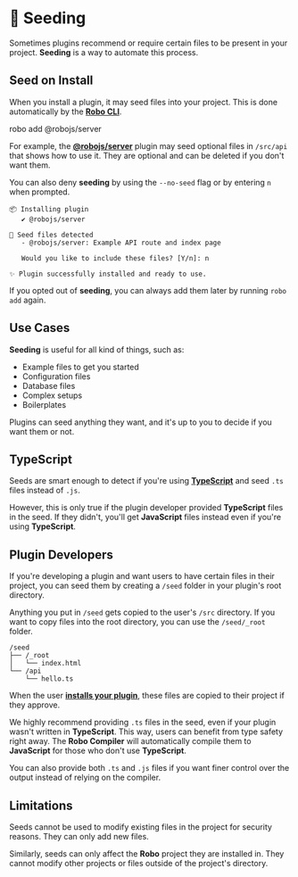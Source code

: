 
# 🌱 Seeding

Sometimes plugins recommend or require certain files to be present in your project. **Seeding** is a way to automate this process.

## Seed on Install

When you install a plugin, it may seed files into your project. This is done automatically by the **[Robo CLI](../cli/robo)**.

<Terminal execute>robo add @robojs/server</Terminal>

For example, the **[@robojs/server](./server)** plugin may seed optional files in `/src/api` that shows how to use it. They are optional and can be deleted if you don't want them.

You can also deny **seeding** by using the `--no-seed` flag or by entering `n` when prompted.

```
📦 Installing plugin
   ✔ @robojs/server

🌱 Seed files detected
   - @robojs/server: Example API route and index page

   Would you like to include these files? [Y/n]: n

✨ Plugin successfully installed and ready to use.
```

If you opted out of **seeding**, you can always add them later by running `robo add` again.

<CardContainer>
	<Card href="./plugins/install" title="🔌 Robo Plugins" description="Add features to your Robo seamlessly." />
</CardContainer>

## Use Cases

**Seeding** is useful for all kind of things, such as:

- Example files to get you started
- Configuration files
- Database files
- Complex setups
- Boilerplates

Plugins can seed anything they want, and it's up to you to decide if you want them or not.

## TypeScript

Seeds are smart enough to detect if you're using **[TypeScript](../robojs/typescript)** and seed `.ts` files instead of `.js`.

However, this is only true if the plugin developer provided **TypeScript** files in the seed. If they didn't, you'll get **JavaScript** files instead even if you're using **TypeScript**.

<CardContainer>
	<Card href="../robojs/typescript" title="📘 TypeScript" description="Write better code with type safety." />
</CardContainer>

## Plugin Developers

If you're developing a plugin and want users to have certain files in their project, you can seed them by creating a `/seed` folder in your plugin's root directory.

Anything you put in `/seed` gets copied to the user's `/src` directory. If you want to copy files into the root directory, you can use the `/seed/_root` folder.

```
/seed
├── /_root
│   └── index.html
└── /api
    └── hello.ts
```

When the user **[installs your plugin](./install)**, these files are copied to their project if they approve.

We highly recommend providing `.ts` files in the seed, even if your plugin wasn't written in **TypeScript**. This way, users can benefit from type safety right away. The **Robo Compiler** will automatically compile them to **JavaScript** for those who don't use **TypeScript**.

You can also provide both `.ts` and `.js` files if you want finer control over the output instead of relying on the compiler.

<CardContainer>
	<Card href="./create" title="🔌 Creating Plugins" description="Make your own plugins for Robo.js." />
</CardContainer>

## Limitations

Seeds cannot be used to modify existing files in the project for security reasons. They can only add new files.

Similarly, seeds can only affect the **Robo** project they are installed in. They cannot modify other projects or files outside of the project's directory.
